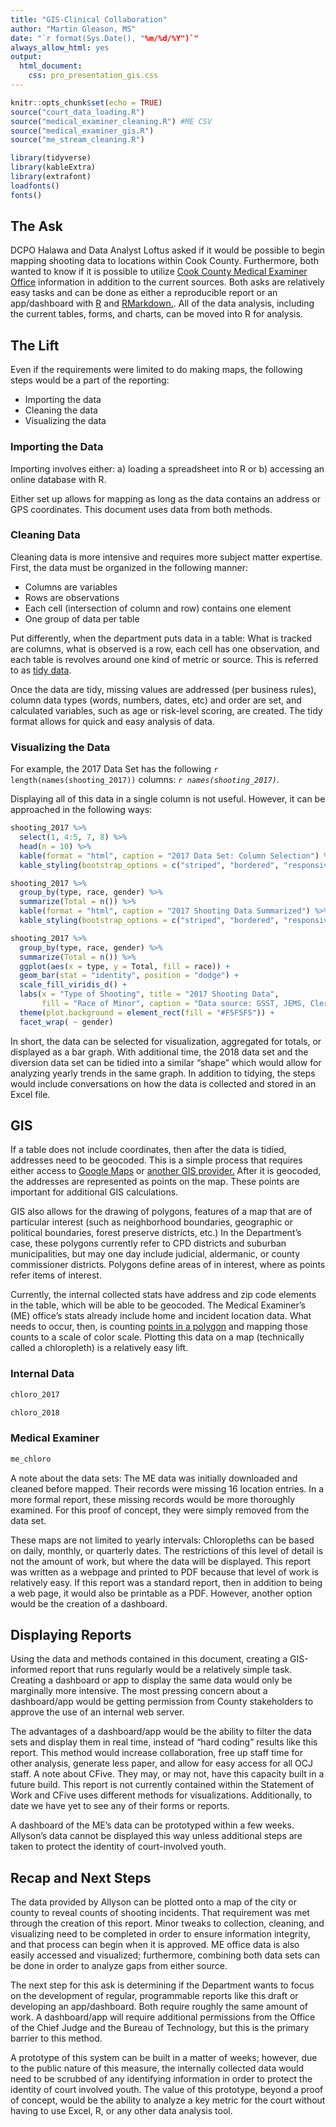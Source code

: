 ```yaml
---
title: "GIS-Clinical Collaboration"
author: "Martin Gleason, MS"
date: "`r format(Sys.Date(), "%m/%d/%Y")`"
always_allow_html: yes
output:
  html_document:
    css: pro_presentation_gis.css
---
```


```r
knitr::opts_chunk$set(echo = TRUE)
source("court_data_loading.R")
source("medical_examiner_cleaning.R") #ME CSV
source("medical_examiner_gis.R")
source("me_stream_cleaning.R")

library(tidyverse)
library(kableExtra)
library(extrafont)
loadfonts()
fonts()
```

## The Ask
DCPO Halawa and Data Analyst Loftus asked if it would be possible to begin mapping shooting data to locations within Cook County. Furthermore, both wanted to know if it is possible to utilize [Cook County Medical Examiner Office](https://maps.cookcountyil.gov/medexammaps/) information in addition to the current sources. Both asks are relatively easy tasks and can be done as either a reproducible report or an app/dashboard with [R](https://www.r-project.org) and [RMarkdown.](https://www.r-project.org). All of the data analysis, including the current tables, forms, and charts, can be moved into R for analysis.

## The Lift
Even if the requirements were limited to do making maps, the following steps would be a part of the reporting:

* Importing the data
* Cleaning the data
* Visualizing the data

### Importing the Data 
Importing involves either:
  a) loading a spreadsheet into R or 
  b) accessing an online database with R.
  
Either set up allows for mapping as long as the data contains an address or GPS coordinates. This document uses data from both methods.

### Cleaning Data
Cleaning data is more intensive and requires more subject matter expertise. First, the data must be organized in the following manner:

* Columns are variables
* Rows are observations
* Each cell (intersection of column and row) contains one element
* One group of data per table

Put differently, when the department puts data in a table: What is tracked are columns, what is observed is a row, each cell has one observation, and each table is revolves around one kind of metric or source. This is referred to as [tidy data](https://cran.r-project.org/web/packages/tidyr/vignettes/tidy-data.html).

Once the data are tidy, missing values are addressed (per business rules), column data types (words, numbers, dates, etc) and order are set, and calculated variables, such as age or risk-level scoring, are created. The tidy format allows for quick and easy analysis of data.

### Visualizing the Data
For example, the 2017 Data Set has the following `r length(names(shooting_2017))` columns:
*`r names(shooting_2017)`*. 

Displaying all of this data in a single column is not useful. However, it can be approached in the following ways:

```r
shooting_2017 %>% 
  select(1, 4:5, 7, 8) %>%
  head(n = 10) %>%
  kable(format = "html", caption = "2017 Data Set: Column Selection") %>%
  kable_styling(bootstrap_options = c("striped", "bordered", "responsive"))
```

```r
shooting_2017 %>% 
  group_by(type, race, gender) %>%
  summarize(Total = n()) %>%
  kable(format = "html", caption = "2017 Shooting Data Summarized") %>%
  kable_styling(bootstrap_options = c("striped", "bordered", "responsive"))

```

```r
shooting_2017 %>% 
  group_by(type, race, gender) %>%
  summarize(Total = n()) %>%
  ggplot(aes(x = type, y = Total, fill = race)) + 
  geom_bar(stat = "identity", position = "dodge") + 
  scale_fill_viridis_d() + 
  labs(x = "Type of Shooting", title = "2017 Shooting Data", 
       fill = "Race of Minor", caption = "Data source: GSST, JEMS, Clerks. Compiled by A. Loftus") + 
  theme(plot.background = element_rect(fill = "#F5F5F5")) +
  facet_wrap( ~ gender)
```

In short, the data can be selected for visualization, aggregated for totals, or displayed as a bar graph. With additional time, the 2018 data set and the diversion data set can be tidied into a similar "shape" which would allow for analyzing yearly trends in the same graph. In addition to tidying, the steps would include conversations on how the data is collected and stored in an Excel file.

## GIS
If a table does not include coordinates, then after the data is tidied, addresses need to be geocoded. This is a simple process that requires either access to [Google Maps](https://developers.google.com/maps/documentation/) or [another GIS provider.](https://www.arcgis.com/index.html) After it is geocoded, the addresses are represented as points on the map. These points are important for additional GIS calculations.

GIS also allows for the drawing of polygons, features of a map that are of particular interest (such as neighborhood boundaries, geographic or political boundaries, forest preserve districts, etc.) In the Department's case, these polygons currently refer to CPD districts and suburban municipalities, but may one day include judicial, aldermanic, or county commissioner districts. Polygons define areas of in interest, where as points refer items of interest. 

Currently, the internal collected stats have address and zip code elements in the table, which will be able to be geocoded. The Medical Examiner's (ME) office's stats already include home and incident location data. What needs to occur, then, is counting [points in a polygon](https://en.wikipedia.org/wiki/Point_in_polygon) and mapping those counts to a scale of color scale. Plotting this data on a map (technically called a chloropleth) is a relatively easy lift.

### Internal Data
```r
chloro_2017
```

```r
chloro_2018
```

### Medical Examiner
```r
me_chloro
```

A note about the data sets: The ME data was initially downloaded and cleaned before mapped. Their records were missing 16 location entries. In a more formal report, these missing records would be more thoroughly examined. For this proof of concept, they were simply removed from the data set.

These maps are not limited to yearly intervals: Chloropleths can be based on daily, monthly, or quarterly dates. The restrictions of this level of detail is not the amount of work, but where the data will be displayed. This report was written as a webpage and printed to PDF because that level of work is relatively easy. If this report was a standard report, then in addition to being a web page, it would also be printable as a PDF. However, another option would be the creation of a dashboard.

## Displaying Reports
Using the data and methods contained in this document, creating a GIS-informed report that runs regularly would be a relatively simple task. Creating a dashboard or app to display the same data would only be marginally more intensive. The most pressing concern about a dashboard/app would be getting permission from County stakeholders to approve the use of an internal web server.

The advantages of a dashboard/app would be the ability to filter the data sets and display them in real time, instead of "hard coding" results like this report. This method would increase collaboration, free up staff time for other analysis, generate less paper, and allow for easy access for all OCJ staff. A note about CFive. They may, or may not, have this capacity built in a future build. This report is not currently contained within the Statement of Work and CFive uses different methods for visualizations. Additionally, to date we have yet to see any of their forms or reports.

A dashboard of the ME's data can be prototyped within a few weeks. Allyson's data cannot be displayed this way unless additional steps are taken to protect the identity of court-involved youth.

## Recap and Next Steps
The data provided by Allyson can be plotted onto a map of the city or county to reveal counts of shooting incidents. That requirement was met through the creation of this report. Minor tweaks to collection, cleaning, and visualizing need to be completed in order to ensure information integrity, and that process can begin when it is approved. ME office data is also easily accessed and visualized; furthermore, combining both data sets can be done in order to analyze gaps from either source.

The next step for this ask is determining if the Department wants to focus on the development of regular, programmable reports like this draft or developing an app/dashboard. Both require roughly the same amount of work. A dashboard/app will require additional permissions from the Office of the Chief Judge and the Bureau of Technology, but this is the primary barrier to this method. 

A prototype of this system can be built in a matter of weeks; however, due to the public nature of this measure, the internally collected data would need to be scrubbed of any identifying information in order to protect the identity of court involved youth. The value of this prototype, beyond a proof of concept, would be the ability to analyze a key metric for the court without having to use Excel, R, or any other data analysis tool.